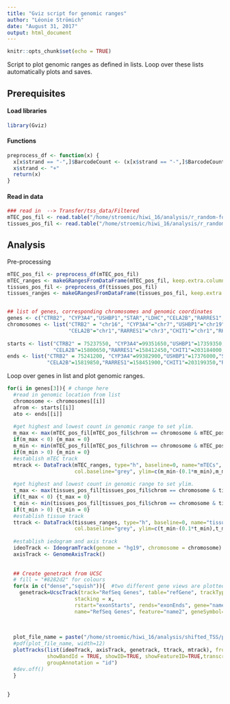 ```yaml
---
title: "Gviz script for genomic ranges"
author: "Léonie Strömich"
date: "August 31, 2017"
output: html_document
---
```


```r
knitr::opts_chunk$set(echo = TRUE)
```
Script to plot genomic ranges as defined in lists. Loop over these lists automatically plots and saves.  

## Prerequisites
#### Load libraries

```r
library(Gviz)
```

#### Functions
```r
preprocess_df <- function(x) {
  x[x$strand == "-",]$BarcodeCount <- (x[x$strand == "-",]$BarcodeCount)*-1
  x$strand <- "+"
  return(x)
}

```

#### Read in data 

```r
### read in  --> Transfer/tss_data/Filtered
mTEC_pos_fil <- read.table("/home/stroemic/hiwi_16/analysis/r_random-forest/filtered_data/all_mTECs.filtered.csv", header=TRUE, sep=",")
tissues_pos_fil <- read.table("/home/stroemic/hiwi_16/analysis/r_random-forest/filtered_data/all.tissues.filtered.csv", header=TRUE, sep=",")

```

## Analysis

Pre-processing
```r
mTEC_pos_fil <- preprocess_df(mTEC_pos_fil)
mTEC_ranges <- makeGRangesFromDataFrame(mTEC_pos_fil, keep.extra.columns = TRUE)
tissues_pos_fil <- preprocess_df(tissues_pos_fil)
tissues_ranges <- makeGRangesFromDataFrame(tissues_pos_fil, keep.extra.columns = TRUE)


## list of genes, corresponding chromosomes and genomic coordinates 
genes <- c("CTRB2", "CYP3A4","USHBP1","STAR","LDHC","CELA2B","RARRES1","CHIT1","RHCG","CD46","TG")
chromosomes <- list("CTRB2" = "chr16", "CYP3A4"="chr7","USHBP1"="chr19","STAR"="chr8","LDHC"="chr11",
                    "CELA2B"="chr1","RARRES1"="chr3","CHIT1"="chr1","RHCG"="chr15","CD46"="chr1","TG"="chr8")
                    
starts <- list("CTRB2" = 75237550, "CYP3A4"=99351650,"USHBP1"=17359350,"STAR"=37998880,"LDHC"=18430380,
               "CELA2B"=15800650,"RARRES1"=158412450,"CHIT1"=203184000,"RHCG"=90012230,"CD46"=207921900,"TG"=133862210)
ends <- list("CTRB2" = 75241200, "CYP3A4"=99382900,"USHBP1"=17376000,"STAR"=38008780,"LDHC"=18473310,
             "CELA2B"=15819850,"RARRES1"=158451900,"CHIT1"=203199350,"RHCG"=90040450,"CD46"=207969400,"TG"=134150850)

```

Loop over genes in list and plot genomic ranges. 

```r
for(i in genes[3]){ # change here 
  #read in genomic location from list
  chromosome <- chromosomes[[i]]
  afrom <- starts[[i]]
  ato <- ends[[i]]
  
  #get highest and lowest count in genomic range to set ylim. 
  m_max <- max(mTEC_pos_fil[mTEC_pos_fil$chrom == chromosome & mTEC_pos_fil$start > afrom &  mTEC_pos_fil$start < ato ,]$BarcodeCount)
  if(m_max < 0) {m_max = 0}
  m_min <- min(mTEC_pos_fil[mTEC_pos_fil$chrom == chromosome & mTEC_pos_fil$start > afrom &  mTEC_pos_fil$start < ato ,]$BarcodeCount)
  if(m_min > 0) {m_min = 0}
  #establish mTEC track
  mtrack <- DataTrack(mTEC_ranges, type="h", baseline=0, name="mTECs", 
                      col.baseline="grey", ylim=c(m_min-(0.1*m_min),m_max+(0.1*m_max)))
  
  #get highest and lowest count in genomic range to set ylim. 
  t_max <- max(tissues_pos_fil[tissues_pos_fil$chrom == chromosome & tissues_pos_fil$start > afrom &  tissues_pos_fil$start < ato ,]$BarcodeCount)
  if(t_max < 0) {t_max = 0}
  t_min <- min(tissues_pos_fil[tissues_pos_fil$chrom == chromosome & tissues_pos_fil$start > afrom &  tissues_pos_fil$start < ato ,]$BarcodeCount)
  if(t_min > 0) {t_min = 0}
  #establish tissue track
  ttrack <- DataTrack(tissues_ranges, type="h", baseline=0, name="tissues wo thymus", 
                      col.baseline="grey", ylim=c(t_min-(0.1*t_min),t_max+(0.1*t_max)))
  
  #establish iedogram and axis track
  ideoTrack <- IdeogramTrack(genome = "hg19", chromosome = chromosome)
  axisTrack <- GenomeAxisTrack()
  
  
  ## Create genetrack from UCSC
  # fill = "#8282d2" for colours 
  for(x in c("dense","squish")){  #two different gene views are plotted
    genetrack=UcscTrack(track="RefSeq Genes", table="refGene", trackType="GeneRegionTrack",chromosome=chromosome, genome="hg19",
                      stacking = x,
                      rstart="exonStarts", rends="exonEnds", gene="name", symbol="name2", transcript="name", strand="strand", 
                      name="RefSeq Genes", feature="name2", geneSymbol=T, from = afrom, to = ato)
  
  
  
  plot_file_name = paste("/home/stroemic/hiwi_16/analysis/shifted_TSS/plots/gviz/",i,"_gviz_range_",x,"_.pdf",sep="")
  #pdf(plot_file_name, width=12)
  plotTracks(list(ideoTrack, axisTrack, genetrack, ttrack, mtrack), from = afrom, to = ato,
             showBandId = TRUE, showID=TRUE, showFeatureID=TRUE,transcriptAnnotation = "symbol",
             groupAnnotation = "id")
  #dev.off()
  }
  
  
}

```


